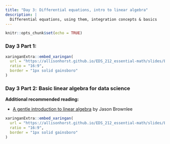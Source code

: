 ```yaml
---
title: "Day 3: Differential equations, intro to linear algebra"
description: |
  Differential equations, using them, integration concepts & basics
---
```


```r
knitr::opts_chunk$set(echo = TRUE)
```

### Day 3 Part 1:

```r
xaringanExtra::embed_xaringan(
  url = "https://allisonhorst.github.io/EDS_212_essential-math/slides/EDS_212_day-3-part-1-slides.html",
  ratio = "16:9",
  border = "1px solid gainsboro"
)
```

### Day 3 Part 2: Basic linear algebra for data science

**Additional recommended reading:**

- [A gentle introduction to linear algebra](https://machinelearningmastery.com/gentle-introduction-linear-algebra/) by Jason Brownlee

```r
xaringanExtra::embed_xaringan(
  url = "https://allisonhorst.github.io/EDS_212_essential-math/slides/EDS_212_day-3-part-2-slides.html",
  ratio = "16:9",
  border = "1px solid gainsboro"
)
```


